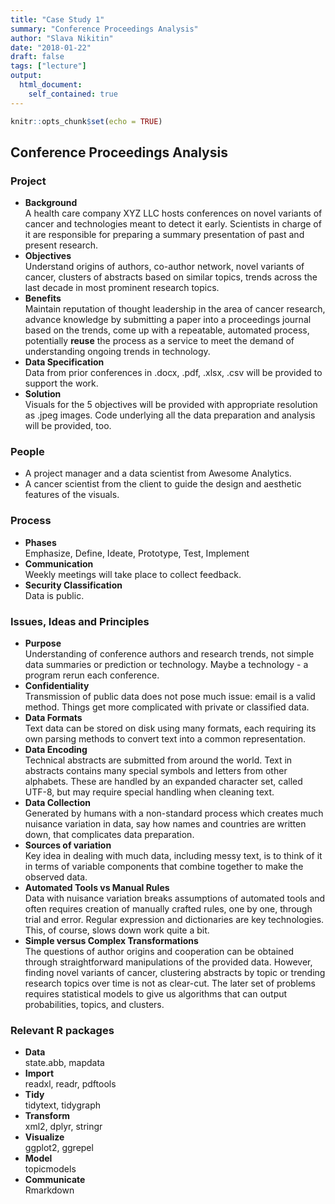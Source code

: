 ```yaml
---
title: "Case Study 1"
summary: "Conference Proceedings Analysis"
author: "Slava Nikitin"
date: "2018-01-22"
draft: false
tags: ["lecture"]
output: 
  html_document:
    self_contained: true
---
```


```r
knitr::opts_chunk$set(echo = TRUE)
```

## Conference Proceedings Analysis

### Project

- **Background**  
  A health care company XYZ LLC hosts conferences on novel variants of cancer and technologies meant to detect it early. Scientists in charge of it are responsible for preparing a summary presentation of past and present research.
- **Objectives**  
  Understand origins of authors, co-author network, novel variants of cancer, clusters of abstracts based on similar topics, trends across the last decade in most prominent research topics.
- **Benefits**  
  Maintain reputation of thought leadership in the area of cancer research, advance knowledge by submitting a paper into a proceedings journal based on the trends, come up with a repeatable, automated process, potentially **reuse** the process as a service to meet the demand of understanding ongoing trends in technology.
- **Data Specification**  
  Data from prior conferences in .docx, .pdf, .xlsx, .csv will be provided to support the work.
- **Solution**  
  Visuals for the 5 objectives will be provided with appropriate resolution as .jpeg images. Code underlying all the data preparation and analysis will be provided, too. 


### People
- A project manager and a data scientist from Awesome Analytics.
- A cancer scientist from the client to guide the design and aesthetic features of the visuals.   

### Process
- **Phases**  
  Emphasize, Define, Ideate, Prototype, Test, Implement
- **Communication**  
  Weekly meetings will take place to collect feedback.
- **Security Classification**  
  Data is public.
  
### Issues, Ideas and Principles
- **Purpose**  
  Understanding of conference authors and research trends, not simple data summaries or prediction or technology. Maybe a technology - a program rerun each conference.
- **Confidentiality**  
  Transmission of public data does not pose much issue: email is a valid method. Things get more complicated with private or classified data.
- **Data Formats**  
  Text data can be stored on disk using many formats, each requiring its own parsing methods to  convert text into a common representation.
- **Data Encoding**  
  Technical abstracts are submitted from around the world. Text in abstracts contains many special symbols and letters from other alphabets. These are handled by an expanded character set, called UTF-8, but may require special handling when cleaning text.
- **Data Collection**   
  Generated by humans with a non-standard process which creates much nuisance variation in data, say how names and countries are written down, that complicates data preparation.
- **Sources of variation**  
  Key idea in dealing with much data, including messy text, is to think of it in terms of variable components that combine together to make the observed data. 
- **Automated Tools vs Manual Rules**      
  Data with nuisance variation breaks assumptions of automated tools and often requires creation of manually crafted rules, one by one, through trial and error. Regular expression and dictionaries are key technologies. This, of course, slows down work quite a bit.
- **Simple versus Complex Transformations**  
The questions of author origins and cooperation can be obtained through straightforward manipulations of the provided data. However, finding novel variants of cancer, clustering abstracts by topic or trending research topics over time is not as clear-cut. The later set of problems requires statistical models to give us algorithms that can output probabilities, topics, and clusters. 

  
###  Relevant R packages 
- **Data**  
  state.abb, mapdata
- **Import**  
  readxl, readr, pdftools
- **Tidy**  
  tidytext, tidygraph
- **Transform**  
  xml2, dplyr, stringr
- **Visualize**  
  ggplot2, ggrepel
- **Model**  
  topicmodels
- **Communicate**  
  Rmarkdown
  









